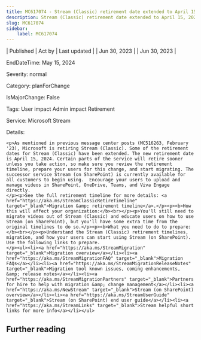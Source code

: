 ```yaml
---
title: MC617074 - Stream (Classic) retirement date extended to April 15, 2024
description: Stream (Classic) retirement date extended to April 15, 2024
slug: MC617074
sidebar:
    label: MC617074
---
```



| Published | Act by | Last updated |
| Jun 30, 2023 |  | Jun 30, 2023 |

EndDateTime: May 15, 2024

Severity: normal

Category: planForChange

IsMajorChange: False

Tags: User impact Admin impact Retirement

Service: Microsoft Stream

Details: 

```
<p>As mentioned in previous message center posts (MC516263, February '23), Microsoft is retiring Stream (Classic). Some of the retirement dates for Stream (Classic) have been extended. The new retirement date is April 15, 2024. Certain parts of the service will retire sooner unless you take action, so make sure you review the retirement timeline, prepare your users for this change, and start migrating. The successor service Stream (on SharePoint) is currently available for all customers to begin using.  Encourage your users to upload and manage videos in SharePoint, OneDrive, Teams, and Viva Engage directly.
</p><p>See the full retirement timeline for more details: <a href="https://aka.ms/StreamClassicRetireTimeline" target="_blank">Migration &amp; retirement timeline</a>.</p><p><b>How this will affect your organization:</b><br></p><p>You'll still need to migrate videos out of Stream (Classic) and educate users on how to use Stream (on SharePoint), but you'll have some extra time from the original timelines to do so.</p><p><b>What you need to do to prepare:</b><br></p><p>Understand the Stream (Classic) retirement timelines, migration, and how your users can start using Stream (on SharePoint).  Use the following links to prepare.
</p><ul><li><a href="https://aka.ms/StreamMigration" target="_blank">Migration overview</a></li><li><a href="https://aka.ms/StreamMigrationFAQ" target="_blank">Migration FAQs</a></li><li><a href="https://aka.ms/StreamMigrationReleaseNotes" target="_blank">Migration tool known issues, coming enhancements, &amp; release notes</a></li><li><a href="https://aka.ms/StreamMigrationPartners" target="_blank">Partners for hire to help with migration &amp; change management</a></li><li><a href="https://aka.ms/NewStream" target="_blank">Stream (on SharePoint) overview</a></li><li><a href="https://aka.ms/StreamUserGuide" target="_blank">Stream (on SharePoint) end user guide</a></li><li><a href="https://aka.ms/StreamLinks" target="_blank">Stream helpful short links for more info</a></li></ul>
```

## Further reading

